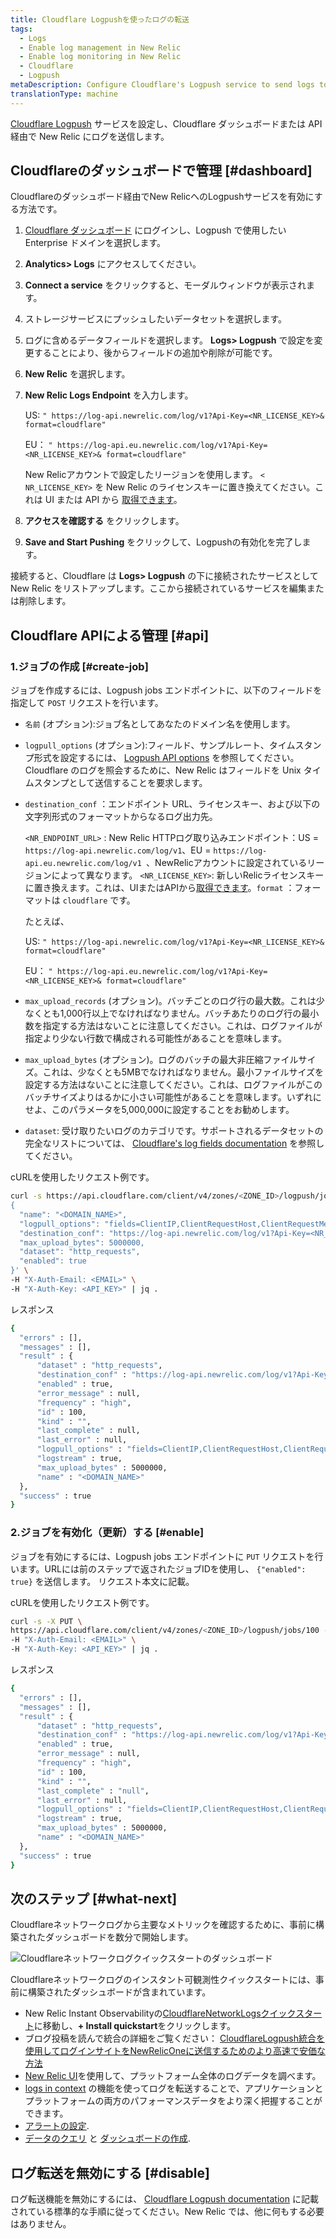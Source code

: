 ```yaml
---
title: Cloudflare Logpushを使ったログの転送
tags:
  - Logs
  - Enable log management in New Relic
  - Enable log monitoring in New Relic
  - Cloudflare
  - Logpush
metaDescription: Configure Cloudflare's Logpush service to send logs to New Relic.
translationType: machine
---
```


[Cloudflare Logpush](https://developers.cloudflare.com/logs/get-started/enable-destinations/new-relic/) サービスを設定し、Cloudflare ダッシュボードまたは API 経由で New Relic にログを送信します。

## Cloudflareのダッシュボードで管理 [#dashboard]

Cloudflareのダッシュボード経由でNew RelicへのLogpushサービスを有効にする方法です。

1. [Cloudflare ダッシュボード](https://dash.cloudflare.com/login) にログインし、Logpush で使用したい Enterprise ドメインを選択します。

2. **Analytics> Logs** にアクセスしてください。

3. **Connect a service** をクリックすると、モーダルウィンドウが表示されます。

4. ストレージサービスにプッシュしたいデータセットを選択します。

5. ログに含めるデータフィールドを選択します。 **Logs> Logpush** で設定を変更することにより、後からフィールドの追加や削除が可能です。

6. **New Relic** を選択します。

7. **New Relic Logs Endpoint** を入力します。

   US: `" https://log-api.newrelic.com/log/v1?Api-Key=<NR_LICENSE_KEY>& format=cloudflare"`

   EU： `" https://log-api.eu.newrelic.com/log/v1?Api-Key=<NR_LICENSE_KEY>& format=cloudflare"`

   New Relicアカウントで設定したリージョンを使用します。 `< NR_LICENSE_KEY>` を New Relic のライセンスキーに置き換えてください。これは UI または API から [取得できます](/docs/apis/intro-apis/new-relic-api-keys/#manage-license-key)。

8. **アクセスを確認する** をクリックします。

9. **Save and Start Pushing** をクリックして、Logpushの有効化を完了します。

接続すると、Cloudflare は **Logs> Logpush** の下に接続されたサービスとして New Relic をリストアップします。ここから接続されているサービスを編集または削除します。

## Cloudflare APIによる管理 [#api]

### 1.ジョブの作成 [#create-job]

ジョブを作成するには、Logpush jobs エンドポイントに、以下のフィールドを指定して `POST` リクエストを行います。

* `名前` (オプション):ジョブ名としてあなたのドメイン名を使用します。

* `logpull_options` (オプション):フィールド、サンプルレート、タイムスタンプ形式を設定するには、 [Logpush API options](https://developers.cloudflare.com/logs/reference/logpush-api-configuration#options) を参照してください。Cloudflare のログを照会するために、New Relic はフィールドを Unix タイムスタンプとして送信することを要求します。

* `destination_conf` ：エンドポイント URL、ライセンスキー、および以下の文字列形式のフォーマットからなるログ出力先。

  `<NR_ENDPOINT_URL>` : New Relic HTTPログ取り込みエンドポイント：US = `https://log-api.newrelic.com/log/v1`、EU = `https://log-api.eu.newrelic.com/log/v1 `、NewRelicアカウントに設定されているリージョンによって異なります。 `<NR_LICENSE_KEY>`: 新しいRelicライセンスキーに置き換えます。これは、UIまたはAPIから[取得できます](/docs/apis/intro-apis/new-relic-api-keys/#manage-license-key)。`format` ：フォーマットは `cloudflare` です。

  たとえば、

  US: `" https://log-api.newrelic.com/log/v1?Api-Key=<NR_LICENSE_KEY>& format=cloudflare"`

  EU： `" https://log-api.eu.newrelic.com/log/v1?Api-Key=<NR_LICENSE_KEY>& format=cloudflare"`

* `max_upload_records` (オプション)。バッチごとのログ行の最大数。これは少なくとも1,000行以上でなければなりません。バッチあたりのログ行の最小数を指定する方法はないことに注意してください。これは、ログファイルが指定より少ない行数で構成される可能性があることを意味します。

* `max_upload_bytes` (オプション)。ログのバッチの最大非圧縮ファイルサイズ。これは、少なくとも5MBでなければなりません。最小ファイルサイズを設定する方法はないことに注意してください。これは、ログファイルがこのバッチサイズよりはるかに小さい可能性があることを意味します。いずれにせよ、このパラメータを5,000,000に設定することをお勧めします。

* `dataset`: 受け取りたいログのカテゴリです。サポートされるデータセットの完全なリストについては、 [Cloudflare's log fields documentation](https://developers.cloudflare.com/logs/reference/log-fields) を参照してください。

cURLを使用したリクエスト例です。

```bash
curl -s https://api.cloudflare.com/client/v4/zones/<ZONE_ID>/logpush/jobs -X POST -d '
{
  "name": "<DOMAIN_NAME>",
  "logpull_options": "fields=ClientIP,ClientRequestHost,ClientRequestMethod,ClientRequestURI,EdgeEndTimestamp,EdgeResponseBytes,EdgeResponseStatus,EdgeStartTimestamp,RayID&timestamps=unix",
  "destination_conf": "https://log-api.newrelic.com/log/v1?Api-Key=<NR_LICENSE_KEY>&format=cloudflare",
  "max_upload_bytes": 5000000,
  "dataset": "http_requests",
  "enabled": true
}' \
-H "X-Auth-Email: <EMAIL>" \
-H "X-Auth-Key: <API_KEY>" | jq .
```

レスポンス

```bash
{
  "errors" : [],
  "messages" : [],
  "result" : {
      "dataset" : "http_requests",
      "destination_conf" : "https://log-api.newrelic.com/log/v1?Api-Key=<NR_LICENSE_KEY>&format=cloudflare",
      "enabled" : true,
      "error_message" : null,
      "frequency" : "high",
      "id" : 100,
      "kind" : "",
      "last_complete" : null,
      "last_error" : null,
      "logpull_options" : "fields=ClientIP,ClientRequestHost,ClientRequestMethod,ClientRequestURI,EdgeEndTimestamp,EdgeResponseBytes,EdgeResponseStatus,EdgeStartTimestamp,RayID&timestamps=unix",
      "logstream" : true,
      "max_upload_bytes" : 5000000,
      "name" : "<DOMAIN_NAME>"
  },
  "success" : true
}
```

### 2.ジョブを有効化（更新）する [#enable]

ジョブを有効にするには、Logpush jobs エンドポイントに `PUT` リクエストを行います。URLには前のステップで返されたジョブIDを使用し、 `{"enabled": true}` を送信します。 リクエスト本文に記載。

cURLを使用したリクエスト例です。

```bash
curl -s -X PUT \
https://api.cloudflare.com/client/v4/zones/<ZONE_ID>/logpush/jobs/100 -d'{"enabled":true}' \
-H "X-Auth-Email: <EMAIL>" \
-H "X-Auth-Key: <API_KEY>" | jq .
```

レスポンス

```bash
{
  "errors" : [],
  "messages" : [],
  "result" : {
      "dataset" : "http_requests",
      "destination_conf" : "https://log-api.newrelic.com/log/v1?Api-Key=<NR_LICENSE_KEY>&format=cloudflare",
      "enabled" : true,
      "error_message" : null,
      "frequency" : "high",
      "id" : 100,
      "kind" : "",
      "last_complete" : "null",
      "last_error" : null,
      "logpull_options" : "fields=ClientIP,ClientRequestHost,ClientRequestMethod,ClientRequestURI,EdgeEndTimestamp,EdgeResponseBytes,EdgeResponseStatus,EdgeStartTimestamp,RayID&timestamps=unix",
      "logstream" : true,
      "max_upload_bytes" : 5000000,
      "name" : "<DOMAIN_NAME>"
  },
  "success" : true
}
```

## 次のステップ [#what-next]

Cloudflareネットワークログから主要なメトリックを確認するために、事前に構築されたダッシュボードを数分で開始します。

![Cloudflareネットワークログクイックスタートのダッシュボード](./images/cloudflare-dashboard.png "Cloudflareネットワークログクイックスタートのダッシュボード")

<figcaption>
  Cloudflareネットワークログのインスタント可観測性クイックスタートには、事前に構築されたダッシュボードが含まれています。
</figcaption>

* New Relic Instant Observabilityの[CloudflareNetworkLogsクイックスタート](https://newrelic.com/instant-observability/cloudflare-network-logs/fc2bb0ac-6622-43c6-8c1f-6a4c26ab5434)に移動し、**+ Install quickstart**をクリックします。
* ブログ投稿を読んで統合の詳細をご覧ください： [CloudflareLogpush統合を使用してログインサイトをNewRelicOneに送信するためのより高速で安価な方法](https://newrelic.com/blog/how-to-relic/cloudflare-log-integration)
* [New Relic UI](/docs/logs/log-management/ui-data/use-logs-ui/)を使用して、プラットフォーム全体のログデータを調べます。
* [logs in context](/docs/logs/enable-log-management-new-relic/configure-logs-context/configure-logs-context-apm-agents/) の機能を使ってログを転送することで、アプリケーションとプラットフォームの両方のパフォーマンスデータをより深く把握することができます。
* [アラートの設定](/docs/alerts-applied-intelligence/new-relic-alerts/alert-conditions/create-alert-conditions/).
* [データのクエリ](/docs/query-your-data/explore-query-data/get-started/introduction-querying-new-relic-data/) と [ダッシュボードの作成](/docs/query-your-data/explore-query-data/dashboards/introduction-dashboards/).

## ログ転送を無効にする [#disable]

ログ転送機能を無効にするには、 [Cloudflare Logpush documentation](https://developers.cloudflare.com/logs/faq/) に記載されている標準的な手順に従ってください。New Relic では、他に何もする必要はありません。